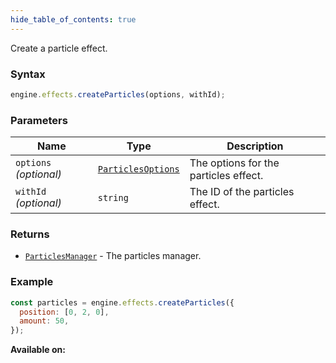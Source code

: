 ```yaml
---
hide_table_of_contents: true
---
```



Create a particle effect.

### Syntax

```js
engine.effects.createParticles(options, withId);
```

### Parameters

| Name                   | Type                                              | Description                           |
| ---------------------- | ------------------------------------------------- | ------------------------------------- |
| `options` _(optional)_ | [`ParticlesOptions`](/sdk/types/ParticlesOptions) | The options for the particles effect. |
| `withId` _(optional)_  | `string`                                          | The ID of the particles effect.       |

### Returns

- [`ParticlesManager`](/sdk/types/ParticlesManager) - The particles manager.

### Example

```js
const particles = engine.effects.createParticles({
  position: [0, 2, 0],
  amount: 50,
});
```

**Available on:** <ClientTag />
